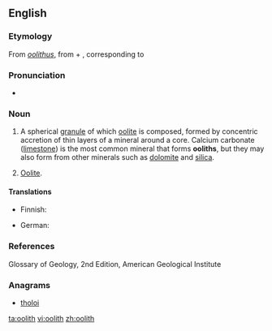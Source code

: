 {{also|Oolith}}
==English==

===Etymology===
From {{etyl|la|en}} ''[[oolithus]]'', from {{etyl|grc|en}} {{term|ᾠο-||oo-|lang=grc}} + {{term|λίθος||stone|tr=lithos|lang=grc}}, corresponding to {{confix|oo|lith}}

===Pronunciation===
* {{a|UK}} {{IPA|/ˈəʊəlɪθ/}}

===Noun===
{{en-noun}}

# {{geology}} A spherical [[granule]] of which [[oolite]] is composed, formed by concentric accretion of thin layers of a mineral around a core. Calcium carbonate ([[limestone]]) is the most common mineral that forms '''ooliths''', but they may also form from other minerals such as [[dolomite]] and [[silica]].
# {{rare}} [[oolite|Oolite]].

====Translations====
{{trans-top|spherical granule of mineral material}}
* Finnish: {{t-|fi|ooliitti}}
{{trans-mid}}
* German: {{t-|de|Oolith|m}}
{{trans-bottom}}

===References===
Glossary of Geology, 2nd Edition, American Geological Institute

===Anagrams===
* [[tholoi#English|tholoi]]

[[ta:oolith]]
[[vi:oolith]]
[[zh:oolith]]